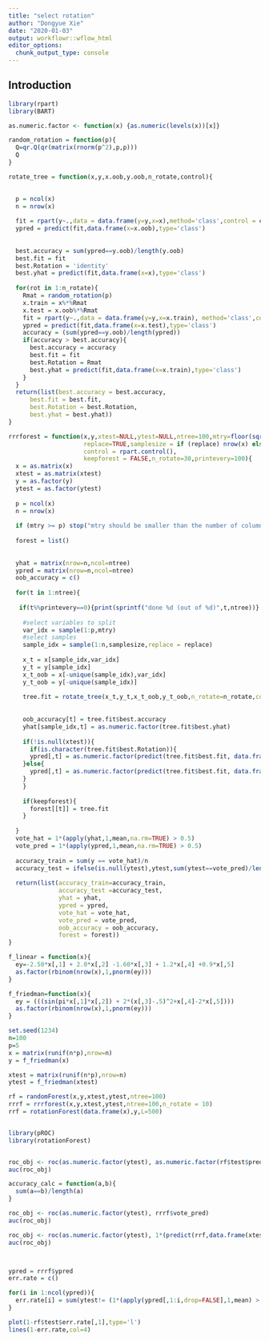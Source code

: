 ```yaml
---
title: "select rotation"
author: "Dongyue Xie"
date: "2020-01-03"
output: workflowr::wflow_html
editor_options:
  chunk_output_type: console
---
```


## Introduction

```r
library(rpart)
library(BART)

as.numeric.factor <- function(x) {as.numeric(levels(x))[x]}

random_rotation = function(p){
  Q=qr.Q(qr(matrix(rnorm(p^2),p,p)))
  Q
}

rotate_tree = function(x,y,x.oob,y.oob,n_rotate,control){

  
  p = ncol(x)
  n = nrow(x)
  
  fit = rpart(y~.,data = data.frame(y=y,x=x),method='class',control = control)
  ypred = predict(fit,data.frame(x=x.oob),type='class')
  
  
  best.accuracy = sum(ypred==y.oob)/length(y.oob)
  best.fit = fit
  best.Rotation = 'identity'
  best.yhat = predict(fit,data.frame(x=x),type='class')
  
  for(rot in 1:n_rotate){
    Rmat = random_rotation(p)
    x.train = x%*%Rmat
    x.test = x.oob%*%Rmat
    fit = rpart(y~.,data = data.frame(y=y,x=x.train), method='class',control = rpart.control(minbucket=nodesize))
    ypred = predict(fit,data.frame(x=x.test),type='class')
    accuracy = (sum(ypred==y.oob)/length(ypred)) 
    if(accuracy > best.accuracy){
      best.accuracy = accuracy
      best.fit = fit
      best.Rotation = Rmat
      best.yhat = predict(fit,data.frame(x=x.train),type='class')
    }
  }
  return(list(best.accuracy = best.accuracy,
      best.fit = best.fit,
      best.Rotation = best.Rotation,
      best.yhat = best.yhat))
}

rrrforest = function(x,y,xtest=NULL,ytest=NULL,ntree=100,mtry=floor(sqrt(ncol(x))),
                     replace=TRUE,samplesize = if (replace) nrow(x) else ceiling(.632*nrow(x)),
                     control = rpart.control(),
                     keepforest = FALSE,n_rotate=30,printevery=100){
  x = as.matrix(x)
  xtest = as.matrix(xtest)
  y = as.factor(y)
  ytest = as.factor(ytest)
  
  p = ncol(x)
  n = nrow(x)
  
  if (mtry >= p) stop("mtry should be smaller than the number of columns in x")
  
  forest = list()
  
  
  yhat = matrix(nrow=n,ncol=ntree)
  ypred = matrix(nrow=n,ncol=ntree)
  oob_accuracy = c()
  
  for(t in 1:ntree){
    
   if(t%%printevery==0){print(sprintf("done %d (out of %d)",t,ntree))}
    
    #select variables to split
    var_idx = sample(1:p,mtry)
    #select samples 
    sample_idx = sample(1:n,samplesize,replace = replace)
    
    x_t = x[sample_idx,var_idx]
    y_t = y[sample_idx]
    x_t_oob = x[-unique(sample_idx),var_idx]
    y_t_oob = y[-unique(sample_idx)]
    
    tree.fit = rotate_tree(x_t,y_t,x_t_oob,y_t_oob,n_rotate=n_rotate,control=control)
    
    
    oob_accuracy[t] = tree.fit$best.accuracy
    yhat[sample_idx,t] = as.numeric.factor(tree.fit$best.yhat)
    
    if(!is.null(xtest)){
      if(is.character(tree.fit$best.Rotation)){
      ypred[,t] = as.numeric.factor(predict(tree.fit$best.fit, data.frame(x=xtest[,var_idx]),type='class'))
    }else{
      ypred[,t] = as.numeric.factor(predict(tree.fit$best.fit, data.frame(x=xtest[,var_idx]%*%tree.fit$best.Rotation),type='class'))
    }
    }
    
    if(keepforest){
      forest[[t]] = tree.fit
    }
    
  }
  vote_hat = 1*(apply(yhat,1,mean,na.rm=TRUE) > 0.5)
  vote_pred = 1*(apply(ypred,1,mean,na.rm=TRUE) > 0.5)
  
  accuracy_train = sum(y == vote_hat)/n
  accuracy_test = ifelse(is.null(ytest),ytest,sum(ytest==vote_pred)/length(ytest))
  
  return(list(accuracy_train=accuracy_train,
              accuracy_test =accuracy_test, 
              yhat = yhat, 
              ypred = ypred, 
              vote_hat = vote_hat,
              vote_pred = vote_pred,
              oob_accuracy = oob_accuracy,
              forest = forest))
}
```

```r
f_linear = function(x){
  ey=-2.50*x[,1] + 2.0*x[,2] -1.60*x[,3] + 1.2*x[,4] +0.9*x[,5] 
  as.factor(rbinom(nrow(x),1,pnorm(ey)))
}

f_friedman=function(x){
  ey = (((sin(pi*x[,1]*x[,2]) + 2*(x[,3]-.5)^2+x[,4]-2*x[,5])))
  as.factor(rbinom(nrow(x),1,pnorm(ey)))
}

set.seed(1234)
n=100
p=5
x = matrix(runif(n*p),nrow=n)
y = f_friedman(x)

xtest = matrix(runif(n*p),nrow=n)
ytest = f_friedman(xtest)

rf = randomForest(x,y,xtest,ytest,ntree=100)
rrrf = rrrforest(x,y,xtest,ytest,ntree=100,n_rotate = 10)
rrf = rotationForest(data.frame(x),y,L=500)


library(pROC)
library(rotationForest)


roc_obj <- roc(as.numeric.factor(ytest), as.numeric.factor(rf$test$predicted))
auc(roc_obj)

accuracy_calc = function(a,b){
  sum(a==b)/length(a)
}

roc_obj <- roc(as.numeric.factor(ytest), rrrf$vote_pred)
auc(roc_obj)

roc_obj <- roc(as.numeric.factor(ytest), 1*(predict(rrf,data.frame(xtest)) > 0.5))
auc(roc_obj)



ypred = rrrf$ypred
err.rate = c()

for(i in 1:ncol(ypred)){
  err.rate[i] = sum(ytest!= (1*(apply(ypred[,1:i,drop=FALSE],1,mean) > 0.5)))/length(ytest)
}

plot(1-rf$test$err.rate[,1],type='l')
lines(1-err.rate,col=4)
```

